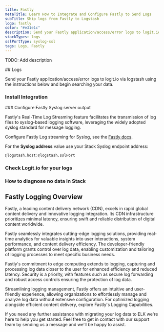 ```yaml
---
title: Fastly
metaTitle: Learn How to Integrate and Configure Fastly to Send Logs
subTitle: Ship logs from Fastly to Logstash
logo: fastly
color: "#e31e1c"
description: Send your Fastly application/access/error logs to logit.io via logstash using the instructions below and begin searching your data
stackTypes: logs
sslPortType: syslog-ssl
tags: Logs, Fastly
---
```


TODO: Add description

<Steps>
  ## Logs

  Send your Fastly application/access/error logs to logit.io via logstash using the instructions below and begin searching your data.

  ### Install Integration
  <InstallIntegration/>
  ### Configure Fastly Syslog server output
  
  Fastly's Real-Time Log Streaming feature facilitates the transmission of log files to 
  syslog-based logging software, leveraging the widely adopted syslog standard for message logging.

  Configure Fastly Log streaming for Syslog, see the [Fastly docs](https://docs.fastly.com/en/guides/log-streaming-syslog).

  For the __Syslog address__ value use your Stack Syslog endpoint address:

  ```txt copy
  @logstash.host:@logstash.sslPort
  ```
  
  ### Check Logit.io for your logs

  <LaunchStack utmMedium="logs" utmCampaign="fastly" source="fastly" />

  ### How to diagnose no data in Stack

  <DiagnoseNoData />

</Steps>

## Fastly Logging Overview

Fastly, a leading content delivery network (CDN), excels in rapid global content delivery 
and innovative logging integration. Its CDN infrastructure prioritizes minimal latency, 
ensuring swift and reliable distribution of digital content worldwide.

Fastly seamlessly integrates cutting-edge logging solutions, providing real-time analytics 
for valuable insights into user interactions, system performance, and content delivery 
efficiency. The developer-friendly platform grants control over log data, enabling customization 
and tailoring of logging processes to meet specific business needs.

Fastly's commitment to edge computing extends to logging, capturing and processing log 
data closer to the user for enhanced efficiency and reduced latency. Security is a priority, 
with features such as secure log forwarding and robust access controls ensuring the protection of log data.

Streamlining logging management, Fastly offers an intuitive and user-friendly experience, 
allowing organizations to effortlessly manage and analyze log data without extensive 
configuration. For optimized logging alongside efficient content delivery, 
explore Fastly's Logging Capabilities.

If you need any further assistance with migrating your log data to ELK we're here to 
help you get started. Feel free to get in contact with our support team by sending us 
a message <IntercomButton text="via live chat" /> and we'll be happy to assist.